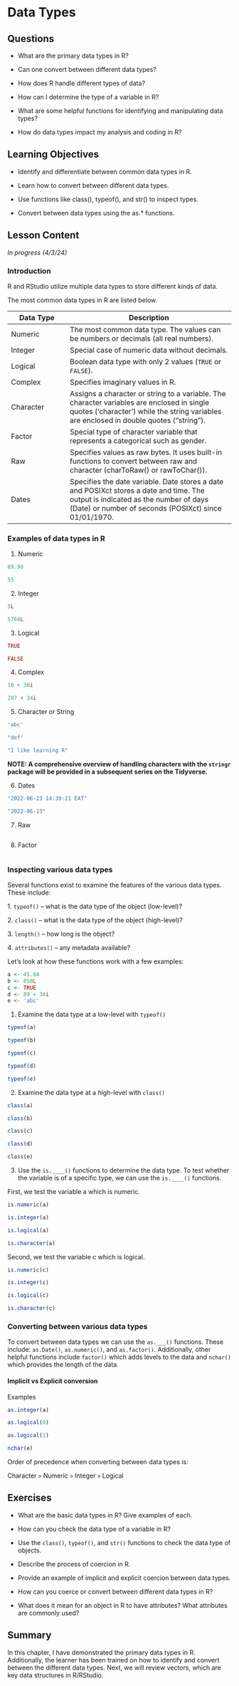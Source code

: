 # Data Types {#sec-data-types}

## Questions

-   What are the primary data types in R?

-   Can one convert between different data types?

-   How does R handle different types of data?

-   How can I determine the type of a variable in R?

-   What are some helpful functions for identifying and manipulating data types?

-   How do data types impact my analysis and coding in R?

## Learning Objectives

-   Identify and differentiate between common data types in R.

-   Learn how to convert between different data types.

-   Use functions like class(), typeof(), and str() to inspect types.

-   Convert between data types using the as.\* functions.

## Lesson Content

*In progress (4/3/24)*

### Introduction

R and RStudio utilize multiple data types to store different kinds of data.

The most common data types in R are listed below.

| **Data Type** | **Description**                                                                                                                                                                           |
|-------------------|-----------------------------------------------------|
| Numeric       | The most common data type. The values can be numbers or decimals (all real numbers).                                                                                                      |
| Integer       | Special case of numeric data without decimals.                                                                                                                                            |
| Logical       | Boolean data type with only 2 values (`TRUE` or `FALSE`).                                                                                                                                 |
| Complex       | Specifies imaginary values in R.                                                                                                                                                          |
| Character     | Assigns a character or string to a variable. The character variables are enclosed in single quotes ('character') while the string variables are enclosed in double quotes ("string").     |
| Factor        | Special type of character variable that represents a categorical such as gender.                                                                                                          |
| Raw           | Specifies values as raw bytes. It uses built-in functions to convert between raw and character (charToRaw() or rawToChar()).                                                              |
| Dates         | Specifies the date variable. Date stores a date and POSIXct stores a date and time. The output is indicated as the number of days (Date) or number of seconds (POSIXct) since 01/01/1970. |

### Examples of data types in R

1.  Numeric

```r
89.98
```

```r
55
```

2.  Integer

```r
5L
```

```r
5768L
```

3.  Logical

```r
TRUE
```

```r
FALSE
```

4.  Complex

```r
10 + 30i
```

```r
287 + 34i
```

5.  Character or String

```r
'abc'
```

```r
"def"
```

```r
"I like learning R"
```

**NOTE: A comprehensive overview of handling characters with the `stringr` package will be provided in a subsequent series on the Tidyverse.**

6.  Dates

```r
"2022-06-23 14:39:21 EAT"
```

```r
"2022-06-23"
```

7.  Raw

```r

```

8.  Factor

```r

```

### Inspecting various data types

Several functions exist to examine the features of the various data types. These include:

1\. `typeof()` – what is the data type of the object (low-level)?

2\. `class()` – what is the data type of the object (high-level)?

3\. `length()` – how long is the object?

4\. `attributes()` – any metadata available?

Let’s look at how these functions work with a few examples:

```r
a <- 45.84
b <- 858L
c <- TRUE
d <- 89 + 34i
e <- 'abc'
```

1.  Examine the data type at a low-level with `typeof()`

```r
typeof(a)
```

```r
typeof(b)
```

```r
typeof(c)
```

```r
typeof(d)
```

```r
typeof(e)
```

2.  Examine the data type at a high-level with `class()`

```r
class(a)
```

```r
class(b)
```

```r
class(c)
```

```r
class(d)
```

```r
class(e)
```

3.  Use the `is.____()` functions to determine the data type. To test whether the variable is of a specific type, we can use the `is.____()` functions.

First, we test the variable a which is numeric.

```r
is.numeric(a)
```

```r
is.integer(a)
```

```r
is.logical(a)
```

```r
is.character(a)
```

Second, we test the variable c which is logical.

```r
is.numeric(c)
```

```r
is.integer(c)
```

```r
is.logical(c)
```

```r
is.character(c)
```

### Converting between various data types

To convert between data types we can use the `as.___()` functions. These include: `as.Date()`, `as.numeric()`, and `as.factor()`. Additionally, other helpful functions include `factor()` which adds levels to the data and `nchar()` which provides the length of the data.

#### Implicit vs Explicit conversion

Examples

```r
as.integer(a)
```

```r
as.logical(0)
```

```r
as.logical(1)
```

```r
nchar(e)
```

Order of precedence when converting between data types is:

Character `>` Numeric `>` Integer `>` Logical

## Exercises

-   What are the basic data types in R? Give examples of each.

-   How can you check the data type of a variable in R?

-   Use the ```class()```, ```typeof()```, and ```str()``` functions to check the data type of objects.

-   Describe the process of coercion in R.

-   Provide an example of implicit and explicit coercion between data types.

-   How can you coerce or convert between different data types in R?

-   What does it mean for an object in R to have attributes? What attributes are commonly used?

## Summary

In this chapter, I have demonstrated the primary data types in R. Additionally, the learner has been trained on how to identify and convert between the different data types. Next, we will review vectors, which are key data structures in R/RStudio.
